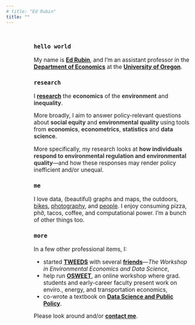 ```yaml
---
# title: "Ed Rubin"
title: ""
---
```


<!-- <img align="right" src="Photos/edFormal2Tall.jpg" width = "300"> -->
<!-- <img align="right" src="Photos/ed-hat.png" width = "425" HSPACE = "50"> -->
<!-- <img align="right" src="Photos/ed-portrait-2022-large.jpg" width = "420" HSPACE = "50"> -->

<!-- <font color="#18BC9C"><h3>
Assistant Professor of Economics
<br>
University of Oregon
</h3></font>
 -->
<!-- <br> -->
<!-- <br> -->
<!-- <br> -->
<!-- <br> -->

<!-- <div style="width:65%;font-size:110%;text-align:center;"> -->
<div style="width:85%;font-size:110%;margin:auto;padding-left:15%;padding-right:15%;padding-top:2%;padding-bottom:10%;">

<h3>`hello world`</h3>

My name is [**Ed Rubin**](bio.html), and I'm an assistant professor in the [**Department of Economics**](https://economics.uoregon.edu) at the [**University of Oregon**](https://www.uoregon.edu).

<h3>`research`</h3>

I [**research**](research.html) the <b><font color="#333333">economics</font></b> of the <b><font color="#333333">environment</font></b> and <b><font color="#333333">inequality</font></b>.

More broadly, I aim to answer policy-relevant questions about <b><font color="#333333">social equity</font></b> and <b><font color="333333">environmental quality</font></b> using tools from <b><font color="#333333">economics</font></b>, <b><font color="#333333">econometrics</font></b>, <b><font color="#333333">statistics</font></b> and <b><font color="#333333">data science</font></b>.

More specifically, my research looks at <b><font color="#333333">how individuals respond to environmental regulation and environmental quality</font></b>—and how these responses may render policy inefficient and/or unequal.

<h3>`me`</h3>

I love data, (beautiful) graphs and maps, the outdoors, [bikes](https://www.instagram.com/p/CRyaIAwnwFV/?utm_source=ig_web_copy_link), [photography](https://www.instagram.com/edwardarubin/), and [people](https://www.instagram.com/p/CdCiAtbNNSQ/?utm_source=ig_web_copy_link). I enjoy consuming pizza, phở, tacos, coffee, and computational power. I'm a bunch of other things too.

<h3>`more`</h3>

<div class="narrow">

In a few other professional items, I:

- started [**TWEEDS**](https://tweeds.io) with several [**friends**](https://tweeds.io/about/)—*The Workshop in Environmental Economics and Data Science*,
- help run [**OSWEET**](https://edrub.in/osweet.html), an online workshop where grad. students and early-career faculty present work on enviro., energy, and transportation economics,
- co-wrote a textbook on [**Data Science and Public Policy**](https://link.springer.com/book/10.1007/978-3-030-71352-2).

Please look around and/or [**contact me**](contact.html).
<!-- Calendly link widget begin -->
<!-- <link href="https://assets.calendly.com/assets/external/widget.css" rel="stylesheet">
<script src="https://assets.calendly.com/assets/external/widget.js" type="text/javascript"></script>You can also
<a href="" onclick="Calendly.showPopupWidget('https://calendly.com/edwardarubin');return false;">schedule a meeting in office hours</a>.
 --><!-- Calendly link widget end -->

</div>
